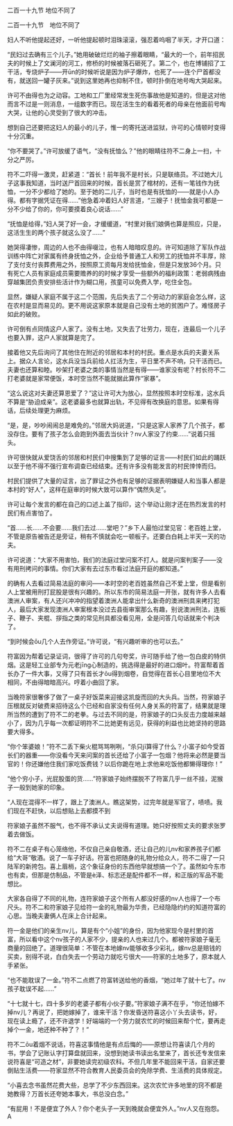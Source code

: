 

二百一十九节 地位不同了

二百一十九节　地位不同了

妇人不听他提起还好，一听他提起顿时泪珠滚滚，强忍着呜咽了半天，才开口道：

“民妇过去确有三个儿子。”她用破破烂烂的袖子擦着眼睛，“最大的一个，前年招民夫的时候上了文澜河的河工，修桥的时候被落石砸死了。第二个，也在博铺招了工干活，专烧炉子――开ūn的时候听说是因为炉子爆炸，也死了――连个尸首都没有，就送回一罐子灰来。”说到这里她再也抑制不住，顿时扑倒在地号啕大哭起来。

许可不由得也为之动容。工地和工厂里经常发生死伤事故他是知道的，但是这对他而言不过是一则消息，一组数字而已。现在活生生的看着死者的母亲在他面前号啕大哭，让他的心灵受到了很大的冲击。

想到自己还要把这妇人的最小的儿子，惟一的寄托送进监狱，许可的心情顿时变得十分沉重。

“你不要哭了。”许可放缓了语气，“没有抚恤么？”他的眼睛往符不二身上一扫，十分之严厉。

符不二吓得一激灵，赶紧道：“首长！前年我不是村长，只是联络员。不过她大儿子这事我知道，当时送尸首回来的时候，首长是赏了棺材的，还有一笔钱作为抚恤，一分不少都给了她的。至于她的二儿子，当时也是有抚恤的――就是小人办得。都有字据凭证在得……”他急着冲着妇人好言道，“三嫂子！抚恤金我可都是一分不少给了你的，你可要摸着良心说话……”

“抚恤是给得，”妇人哭了好一会，才缓缓道，“村里对我们娘俩也算是照应，只是，这活生生的两个孩子就这么没了……”

她哭得凄惨，周边的人也不由得啜泣，也有人暗暗叹息的。许可知道除了军队作战训练中阵亡对家属有终身抚恤之外，企业给予普通工人和劳工的抚恤并不丰厚，除了支付支付丧葬费用之外，按照原工资每月发给抚恤金，但是只发放36个月。只有死亡人员有家庭成员需要赡养的的时候才享受一些额外的福利政策：老弱病残由穿越集团负责安排些活计作为糊口用，孩童可以免费入学，吃住全包。

显然，嫌疑人家庭不属于这二个范围，先后失去了二个劳动力的家庭会怎么样，这在农村是显而易见的。更不用说这家原本就是自己没有土地的贫困户了。难怪房子如此的破败。

许可倒有点同情这户人家了。没有土地，又失去了壮劳力，现在，连最后一个儿子也要入罪，这户人家就算是完了。

接着他又先后询问了其他住在附近的邻居和本村的村民。重点是水兵的夫妻关系上。据众人言论，这水兵没当兵前给人扛活为生，平日里不声不响，只干活而已。夫妻也还算和睦。吵架打老婆之类的事情当然是有得――谁家没有呢？村长符不二打老婆就是家常便饭，本时空当然不能就据此算作“家暴”。

“这么说这对夫妻还算恩爱了？”这让许可大为放心，显然按照本时空标准，这水兵不算是“胁迫成亲”。这老婆最多也就算出轨，不见得有改换庭的意思。如果有得话，后续处理更为麻烦。

“是，是，吵吵闹闹总是难免的。”邻居大妈说道，“只是这家人家养了几个孩子，都没存住。要有了孩子怎么会跑到外面去当伙计？nv人家没了约束……”说着只摇头。

许可很快就从爱饶舌的邻居和村民们中搜集到了足够的证言――村民们如此的踊跃以至于他不得不强行宣布调查已经结束。还有许多没有能发言的村民悻悻而归。

村民们提供了大量的证言，出了罪证之外也有足够的证据表明嫌疑人和当事人都是本村的“好人”，这样在庭审的时候大致可以算作“偶然失足”。

许可让每个发言的都在自己的口述上盖了指印，这个举动让刚才还在热烈发言的村民们有点害怕了。

“首……长……不会要……我们去过……堂吧？”乡下人最怕过堂见官：老百姓上堂，不管是原告被告还是旁证，稍有不慎就会吃一顿板子。还要白白耗上半天一天的功夫。

许可说道：“大家不用害怕，我们的法庭过堂问案不打人。就是问案判案子――没有用刑拷问的事情。你们大家有去过东市看过法庭开庭的都知道。”

的确有人去看过简易法庭的审问――本时空的老百姓虽然自己不爱上堂，但是看别人上堂被用刑打屁股是很有兴趣的。所以东市的简易法庭一开张，就有许多人去看澳洲人审案，有人还兴冲冲的指望着澳洲人能拿出什么新奇的澳洲刑具来拷打犯人，最后大家发现澳洲人审案根本没过去县衙审案那么有趣，别说澳洲刑法，连板子、鞭子、夹棍、拶指之类的常见刑具都没看见用，全是问答几句话就来个判决了。

“到时候会ōu几个人去作旁证。”许可说，“有兴趣听审的也可以去。”

符富因为帮着记录证词，很得了许可的几句夸奖，许可随手给了他一包白皮的特供烟。这是轻工业部专为元老jīng心制造的，挑选得是最好的进口烟叶。符富帮着首长办了一件大事，又得了只有首长才ōu得到烟卷，自觉得在首长心目里地位不大相同，不由得暗暗高兴。哼着小曲回了家。

当晚符家很奢侈了做了一桌子好饭菜来迎接这凯旋而回的大头兵。当然，符家娘子压根就反对破费来招待这么个已经和自家没有任何人身关系的符富了，结果就是理所当然的遭到了符不二的老拳。与过去不同的是，符家娘子的口头反击力度越来越小了，因为几乎每一次都证明符不二比她更有远见，获得的利益也比她坚持的思路要大得多。

“你个笨婆娘！”符不二丢下柴火棍骂骂咧咧，“杀只jī算得了什么？小富子如今受首长们的器重――你没看今天来问案的首长还给了小富子一包烟？他将来必然是要当官的！你还嫌他住我们家吃饭费钱？以后你跪在地上求他来吃饭他都懒得理你！”

“他个穷小子，光屁股蛋的货……”符家娘子始终摆脱不了符富几乎一丝不挂，泥猴子一般到她家的印象。

“人现在混得不一样了，跟上了澳洲人。瞧这架势，过完年就是军官了，啧啧。我们现在不赶快，以后想贴上去都摸不到

符家娘子虽然不服气，也不得不承认丈夫说得有道理。她只好按照丈夫的要求张罗着去做饭。

符不二在桌子有心笼络他，不仅自己亲自敬酒，还让自己的儿nv和家养孩子们都给“大哥”敬酒。说了一车子好话。符富也把随身的礼物分给众人，符不二得了一只陆军的新挎包。喜上眉梢，这个象征身份的东西他早就想搞一个了。虽然如今东市也有卖，但那是仿制品，不管是è泽、标志还是配件都不一样，和正版的军品不能想比。

大家各自得了不同的礼物，连符家娘子这个所有人都没好感的nv人也得了一个布尺头。符不二和符家娘子见给符一金的礼物最为华贵，已经隐隐约约的知道符富的心思。当晚夫妻俩人在床上合计起来。

符一金是他们的亲生nv儿，算是有个“小姐”的身份，因为他家现今是村里的首富，所以看中这个nv孩子的人家不少，提亲的人也来过几个。都被符家娘子毫无商量的回绝了。道理很简单：不管在本地嫁nv能够收多少彩礼，嫁nv总是赔钱的买卖，别得不说，白白失去一个劳动力就吃亏很大――符家的土地多了，原本就人手紧张。

“也不能耽误了一金。”符不二点燃了符富转送给他的香烟，“她过年了就十七了。nv孩子耽误不起……”

“十七就十七，四十多岁的老婆子都有小伙子要。”符家娘子满不在乎，“你还怕嫁不掉nv儿？再说了，把她嫁掉了，谁来干活？你发昏送符喜这小丫头去读书，好，现在读上瘾了，还不许退学！好端端的一个劳力就农忙的时候回来帮个忙，要再走掉个一金，地还种不种了？！”

符不二ōu着烟不说话，符喜这事情他是有点后悔的――原想让符喜读几个月的书，学会了记账认字打算盘就回来，没想到她读书读出名堂来了，首长还专发信来说符喜是“可造之材”，非要她读完初级农科。不但几年里不能回来干活，自家还要倒贴生活费――符家显然不符合教育人民委员会的免除学费、生活费的具体规定。

“小喜去念书虽然花费大些，总学了不少东西回来。这次农忙许多地里的窍不都是她教得？万首长还夸她本事大，书总没白念。”

“有屁用！不是便宜了外人？你个老头子一天到晚就会便宜外人。”nv人又在抱怨。A

